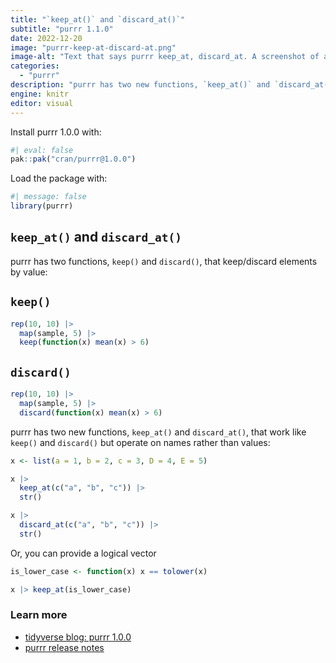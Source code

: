 ```yaml
---
title: "`keep_at()` and `discard_at()`"
subtitle: "purrr 1.1.0"
date: 2022-12-20
image: "purrr-keep-at-discard-at.png"
image-alt: "Text that says purrr keep_at, discard_at. A screenshot of a list that has keep_at applied to it."
categories:
  - "purrr"
description: "purrr has two new functions, `keep_at()` and `discard_at()`, that operate on names."
engine: knitr
editor: visual
---
```


Install purrr 1.0.0 with:

```r
#| eval: false
pak::pak("cran/purrr@1.0.0")
```

Load the package with:

```r
#| message: false
library(purrr)
```

## `keep_at()` and `discard_at()`

purrr has two functions, `keep()` and `discard()`, that keep/discard elements by value:

::: panel-tabset
## `keep()`

```r
rep(10, 10) |>
  map(sample, 5) |>
  keep(function(x) mean(x) > 6)
```

## `discard()`

```r
rep(10, 10) |>
  map(sample, 5) |>
  discard(function(x) mean(x) > 6)
```
:::

purrr has two new functions, `keep_at()` and `discard_at()`, that work like `keep()` and `discard()` but operate on names rather than values:

```r
x <- list(a = 1, b = 2, c = 3, D = 4, E = 5)

x |> 
  keep_at(c("a", "b", "c")) |> 
  str()
```

```r
x |> 
  discard_at(c("a", "b", "c")) |> 
  str()
```

Or, you can provide a logical vector

```r
is_lower_case <- function(x) x == tolower(x)

x |> keep_at(is_lower_case)
```

### Learn more

-   [tidyverse blog: purrr 1.0.0](https://www.tidyverse.org/blog/2022/12/purrr-1-0-0/)
-   [purrr release notes](https://github.com/tidyverse/purrr/releases/tag/v1.0.0)
